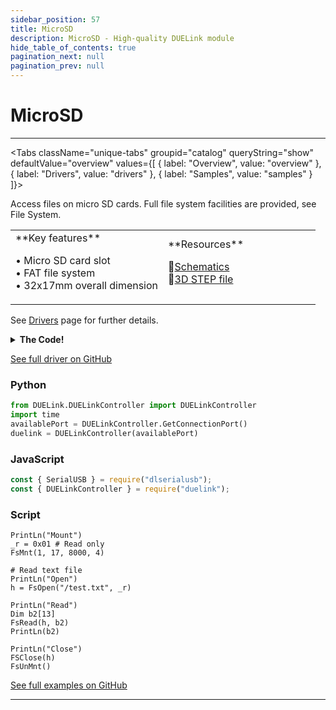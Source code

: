 ```yaml
---
sidebar_position: 57
title: MicroSD
description: MicroSD - High-quality DUELink module
hide_table_of_contents: true
pagination_next: null
pagination_prev: null
---
```



# MicroSD

<ImageSection 
  product="stmicrosd-a"
  tagline="MicroSD Card Module"
/>

---

<Tabs className="unique-tabs" groupid="catalog" queryString="show" defaultValue="overview"
  values={[
    {
        label: "Overview",
        value: "overview"
    },
    {
        label: "Drivers",
        value: "drivers"
    },
    {
        label: "Samples",
        value: "samples"
    }
]}>

<TabItem value="overview">

Access files on micro SD cards. Full file system facilities are provided, see File System.

<table><td width='50%'>
**Key features**

• Micro SD card slot<br/>
• FAT file system<br/>
• 32x17mm overall dimension<br/>

</td><td width='50%'>
**Resources**
 
📄[Schematics](/sch/gdl-stmicrosd-a.pdf)<br/>
🔩[3D STEP file](/3d/gdl-stmicrosd-a.step)<br/>
</td></table>

</TabItem>

<TabItem value="drivers">

See [Drivers](/docs/engine/drivers) page for further details.

<details>
<summary><strong>The Code!</strong></summary>

**MicroSD Driver**

```batch
##### Micro SD Driver #####

# Uses built-in File System feature
# Access MicroSD card directly through standard filesystem API

####################

```

</details>

[See full driver on GitHub](https://github.com/ghi-electronics/duelink-website/tree/main/static/code/drivers)

</TabItem>

<TabItem value="samples">

### Python

```python
from DUELink.DUELinkController import DUELinkController
import time
availablePort = DUELinkController.GetConnectionPort()
duelink = DUELinkController(availablePort)
```

### JavaScript

```javascript
const { SerialUSB } = require("dlserialusb");
const { DUELinkController } = require("duelink");
```

### Script

```batch
PrintLn("Mount")
_r = 0x01 # Read only
FsMnt(1, 17, 8000, 4)
 
# Read text file
PrintLn("Open")
h = FsOpen("/test.txt", _r)

PrintLn("Read")
Dim b2[13]
FsRead(h, b2)
PrintLn(b2)

PrintLn("Close")
FSClose(h)
FsUnMnt()
```

[See full examples on GitHub](https://github.com/ghi-electronics/duelink-website/tree/main/static/code/samples)

</TabItem>

</Tabs>

---

<OrderSection
    product="DUELink MicroSD"
    partnumber="GDL-STMICROSD-A"
    price="$0.00"
/>
